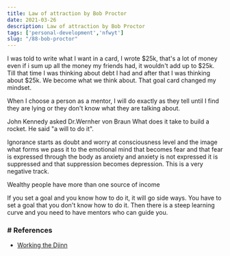 ```yaml
---
title: Law of attraction by Bob Proctor
date: 2021-03-26
description: Law of attraction by Bob Proctor
tags: ['personal-development','nfwyt']
slug: "/88-bob-proctor"
---
```


I was told to write what I want in a card, I wrote $25k, that's a lot of money even if i sum up all the money my friends had, it wouldn't add up to $25k. Till that time I was thinking about debt I had and after that I was thinking about $25k. We become what we think about. That goal card changed my mindset. 

When I choose a person as a mentor, I will do exactly as they tell until I find they are lying or they don't know what they are talking about.

John Kennedy asked Dr.Wernher von Braun What does it take to build a rocket. He said "a will to do it". 

Ignorance starts as doubt and worry at consciousness level and the image what forms we pass it to the emotional mind that becomes fear and that fear is expressed through the body as anxiety and anxiety is not expressed it is suppressed and that suppression becomes depression. This is a very negative track. 

Wealthy people have more than one source of income

If you set a goal and you know how to do it, it will go side ways. You have to set a goal that you don't know how to do it. Then there is a steep learning curve and you need to have mentors who can guide you. 


### # References
* [Working the Djinn](../42-working-the-djinn)